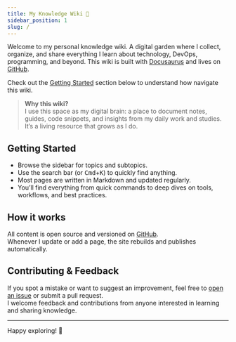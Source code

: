 ```yaml
---
title: My Knowledge Wiki 🌱
sidebar_position: 1
slug: /
---
```


Welcome to my personal knowledge wiki. A digital garden where I collect, organize, and share everything I learn about technology,
DevOps, programming, and beyond. This wiki is built with [Docusaurus](https://docusaurus.io/) and lives on [GitHub](https://github.com/horia-delicoti/wiki).

Check out the [Getting Started](#getting-started) section below to understand how navigate this wiki.

> **Why this wiki?**  
> I use this space as my digital brain: a place to document notes, guides, code snippets, and insights from my daily work and studies. It’s a living resource that grows as I do.

## Getting Started

- Browse the sidebar for topics and subtopics.
- Use the search bar (or <kbd>Cmd</kbd>+<kbd>K</kbd>) to quickly find anything.
- Most pages are written in Markdown and updated regularly.
- You’ll find everything from quick commands to deep dives on tools, workflows, and best practices.

## How it works

All content is open source and versioned on [GitHub](https://github.com/horia-delicoti/wiki).  
Whenever I update or add a page, the site rebuilds and publishes automatically.

## Contributing & Feedback

If you spot a mistake or want to suggest an improvement, feel free to [open an issue](https://github.com/horia-delicoti/wiki/issues) or submit a pull request.  
I welcome feedback and contributions from anyone interested in learning and sharing knowledge.

---

Happy exploring! 🚀
